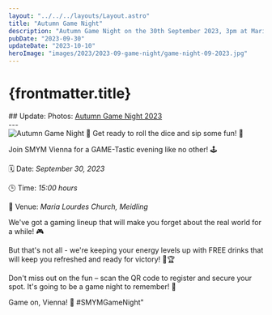 ```yaml
---
layout: "../../../layouts/Layout.astro"
title: "Autumn Game Night"
description: "Autumn Game Night on the 30th September 2023, 3pm at Maria Lourdes."
pubDate: "2023-09-30"
updateDate: "2023-10-10"
heroImage: "images/2023/2023-09-game-night/game-night-09-2023.jpg"
---
```

# {frontmatter.title}
<section>
## Update:	
Photos:
<a href="/gallery/2023/2023-09-game-night">Autumn Game Night 2023</a>
</section>
---
<section>
<img src={`${import.meta.env.PUBLIC_ASSETS}${frontmatter.heroImage}`} alt="Autumn Game Night" />
🎲 Get ready to roll the dice and sip some fun! 🥤

Join SMYM Vienna for a GAME-Tastic evening like no other! 🕹️

🗓️ Date: <em>September 30, 2023</em>

🕒 Time: <em>15:00 hours</em>

📍 Venue: <em>Maria Lourdes Church, Meidling</em>

We've got a gaming lineup that will make you forget about the real world for a while! 🎮

But that's not all - we're keeping your energy levels up with FREE drinks that will keep you refreshed and ready for victory! 🥤🏆

Don't miss out on the fun – scan the QR code to register and secure your spot. It's going to be a game night to remember! 🎉

Game on, Vienna! 🎯 #SMYMGameNight"
</section>
